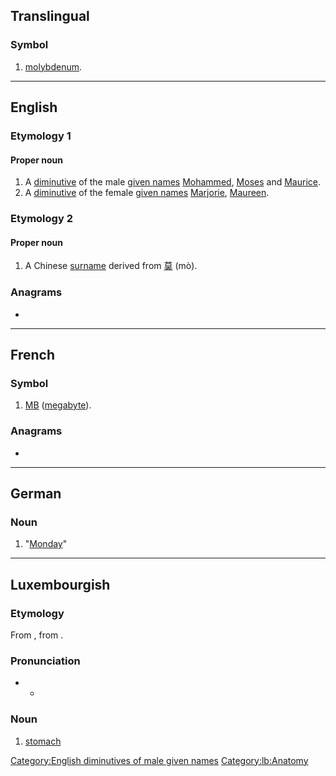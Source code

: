 {{also|Appendix:Variations of "mo"}}
==Translingual==

===Symbol===
{{head|mul|symbol}}

# {{lb|mul|element symbol}} [[molybdenum]].

----

==English==

===Etymology 1===

====Proper noun====
{{en-proper noun}}

# A [[diminutive]] of the male [[given name]]s [[Mohammed]], [[Moses]] and [[Maurice]].
# A [[diminutive]] of the female [[given name]]s [[Marjorie]], [[Maureen]].

===Etymology 2===

====Proper noun====
{{en-proper noun}}

# A Chinese [[surname]] derived from [[莫]] (mò).

===Anagrams===
* {{anagrams|en|O.M.|OM|om}}

[[Category:English diminutives of male given names]]

----

==French==

===Symbol===
{{head|fr|symbols}}

# {{abbreviation of|mégaoctet|lang=fr}} [[MB]] ([[megabyte]]).

===Anagrams===
* {{l|fr|OM}}

----

==German==

===Noun===
{{head|de|noun}}

# {{abbreviation of|Montag|lang=de}} "[[Monday]]"

----

==Luxembourgish==

===Etymology===
From {{etyl|goh|lb}} {{m|goh|mago}}, from {{etyl|gem-pro|lb}} {{m|gem-pro|*magô}}.

===Pronunciation===
* {{IPA|/moː/|lang=lb}}
** {{rhymes|oː|lang=lb}}

===Noun===
{{lb-noun|m|Mee}}

# [[stomach]]

[[Category:lb:Anatomy]]